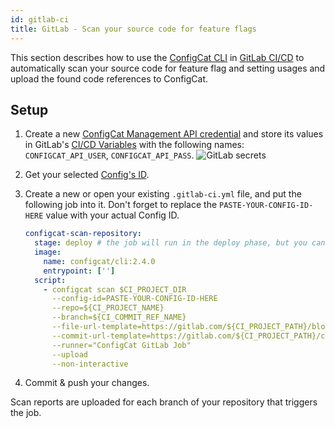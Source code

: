 ```yaml
---
id: gitlab-ci
title: GitLab - Scan your source code for feature flags
---
```


This section describes how to use the [ConfigCat CLI](../cli.mdx) in <a target="_blank" href="https://docs.gitlab.com/ee/ci/">GitLab CI/CD</a>
to automatically scan your source code for feature flag and setting usages and upload the found code references to ConfigCat.

## Setup

1. Create a new <a target="_blank" href="https://app.configcat.com/my-account/public-api-credentials">ConfigCat Management API credential</a> and store its values in GitLab's <a target="_blank" href="https://docs.gitlab.com/ee/ci/variables/">CI/CD Variables</a> with the following names: `CONFIGCAT_API_USER`, `CONFIGCAT_API_PASS`.
   <img src="/docs/assets/cli/scan/gl_secrets.png" alt="GitLab secrets" decoding="async" loading="lazy"/>

2. Get your selected [Config's ID](overview.mdx#config-id).

3. Create a new or open your existing `.gitlab-ci.yml` file, and put the following job into it.
   Don't forget to replace the `PASTE-YOUR-CONFIG-ID-HERE` value with your actual Config ID.

   ```yaml
   configcat-scan-repository:
     stage: deploy # the job will run in the deploy phase, but you can choose from any other phases you have
     image:
       name: configcat/cli:2.4.0
       entrypoint: ['']
     script:
       - configcat scan $CI_PROJECT_DIR
         --config-id=PASTE-YOUR-CONFIG-ID-HERE
         --repo=${CI_PROJECT_NAME}
         --branch=${CI_COMMIT_REF_NAME}
         --file-url-template=https://gitlab.com/${CI_PROJECT_PATH}/blob/{commitHash}/{filePath}#L{lineNumber}
         --commit-url-template=https://gitlab.com/${CI_PROJECT_PATH}/commit/{commitHash}
         --runner="ConfigCat GitLab Job"
         --upload
         --non-interactive
   ```

4. Commit & push your changes.

Scan reports are uploaded for each branch of your repository that triggers the job.
